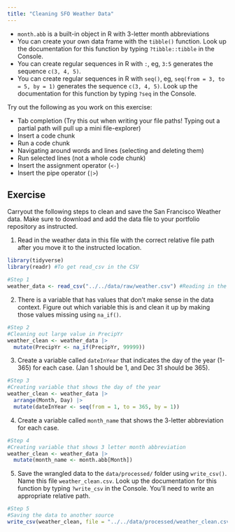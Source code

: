 ```yaml
---
title: "Cleaning SFO Weather Data"
---
```


::: {.callout-note title="Helpful Data Wrangling Notes"}
- `month.abb` is a built-in object in R with 3-letter month abbreviations
- You can create your own data frame with the `tibble()` function. Look up the documentation for this function by typing `?tibble::tibble` in the Console.
- You can create regular sequences in R with `:`, eg, `3:5` generates the sequence `c(3, 4, 5)`.
- You can create regular sequences in R with `seq()`, eg, `seq(from = 3, to = 5, by = 1)` generates the sequence `c(3, 4, 5)`.  Look up the documentation for this function by typing `?seq` in the Console.
:::

::: {.callout-important title="Practicing Keyboard Shortcuts"}
Try out the following as you work on this exercise:

- Tab completion (Try this out when writing your file paths! Typing out a partial path will pull up a mini file-explorer)
- Insert a code chunk
- Run a code chunk
- Navigating around words and lines (selecting and deleting them)
- Run selected lines (not a whole code chunk)
- Insert the assignment operator (`<-`)
- Insert the pipe operator (`|>`)
:::

## Exercise

Carryout the following steps to clean and save the San Francisco Weather data.  Make sure to download and add the data file to your portfolio repository as instructed.

1. Read in the weather data in this file with the correct relative file path after you move it to the instructed location.
```r
library(tidyverse)
library(readr) #To get read_csv in the CSV

#Step 1
weather_data <- read_csv("../../data/raw/weather.csv") #Reading in the Data
```

2. There is a variable that has values that don't make sense in the data context. Figure out which variable this is and clean it up by making those values missing using `na_if()`.
```r
#Step 2
#Cleaning out large value in PrecipYr
weather_clean <- weather_data |> 
  mutate(PrecipYr <- na_if(PrecipYr, 99999))
```

3. Create a variable called `dateInYear` that indicates the day of the year (1-365) for each case. (Jan 1 should be 1, and Dec 31 should be 365).
```r
#Step 3
#Creating variable that shows the day of the year
weather_clean <- weather_data |> 
  arrange(Month, Day) |> 
  mutate(dateInYear <- seq(from = 1, to = 365, by = 1))
```

4. Create a variable called `month_name` that shows the 3-letter abbreviation for each case.
```r
#Step 4
#Creating variable that shows 3 letter month abbreviation
weather_clean <- weather_data |> 
  mutate(month_name <- month.abb[Month]) 
```

5. Save the wrangled data to the `data/processed/` folder using `write_csv()`. Name this file `weather_clean.csv`. Look up the documentation for this function by typing `?write_csv` in the Console. You'll need to write an appropriate relative path.

```r
#Step 5
#Saving the data to another source 
write_csv(weather_clean, file = "../../data/processed/weather_clean.csv")
```



